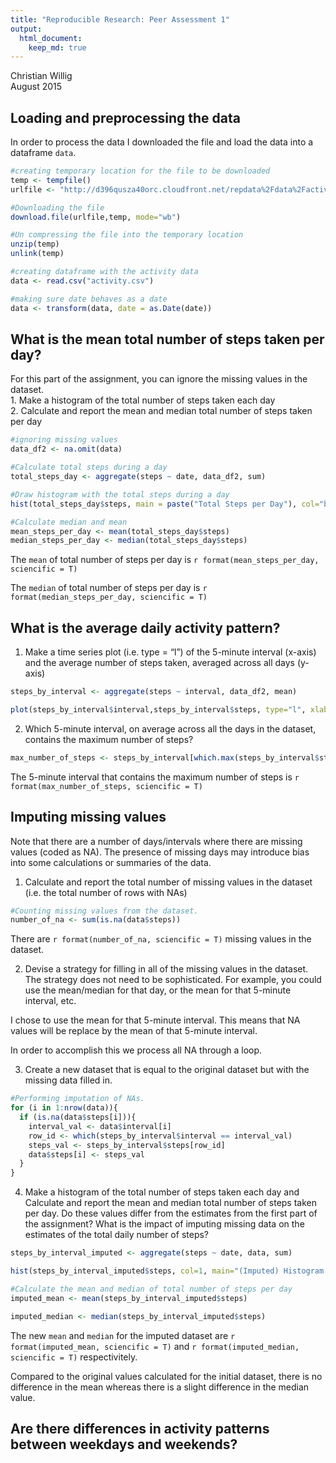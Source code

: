 ```yaml
---
title: "Reproducible Research: Peer Assessment 1"
output: 
  html_document:
    keep_md: true
---
```

Christian Willig  
August 2015

## Loading and preprocessing the data
In order to process the data I downloaded the file and load the data into a dataframe `data`.
```r
#creating temporary location for the file to be downloaded
temp <- tempfile()
urlfile <- "http://d396qusza40orc.cloudfront.net/repdata%2Fdata%2Factivity.zip"

#Downloading the file
download.file(urlfile,temp, mode="wb")

#Un compressing the file into the temporary location
unzip(temp)
unlink(temp)

#creating dataframe with the activity data
data <- read.csv("activity.csv")

#making sure date behaves as a date
data <- transform(data, date = as.Date(date))
```


## What is the mean total number of steps taken per day?
For this part of the assignment, you can ignore the missing values in the dataset.  
1. Make a histogram of the total number of steps taken each day  
2. Calculate and report the mean and median total number of steps taken
per day  

```r
#ignoring missing values
data_df2 <- na.omit(data)

#Calculate total steps during a day
total_steps_day <- aggregate(steps ~ date, data_df2, sum)

#Draw histogram with the total steps during a day
hist(total_steps_day$steps, main = paste("Total Steps per Day"), col="blue", xlab="Number of Steps")

#Calculate median and mean
mean_steps_per_day <- mean(total_steps_day$steps)
median_steps_per_day <- median(total_steps_day$steps)
```

The `mean` of total number of steps per day is `r format(mean_steps_per_day, sciencific = T)`

The `median` of total number of steps per day is `r format(median_steps_per_day, sciencific = T)`

## What is the average daily activity pattern?
1. Make a time series plot (i.e. type = "l") of the 5-minute interval (x-axis)
and the average number of steps taken, averaged across all days (y-axis)  

```r
steps_by_interval <- aggregate(steps ~ interval, data_df2, mean)

plot(steps_by_interval$interval,steps_by_interval$steps, type="l", xlab="Interval", ylab="Number of Steps",main="Avg Number of Steps per Day by Interval")

```

2. Which 5-minute interval, on average across all the days in the dataset,
contains the maximum number of steps?  

```r
max_number_of_steps <- steps_by_interval[which.max(steps_by_interval$steps),1]

```
The 5-minute interval that contains the maximum number of steps is `r format(max_number_of_steps, sciencific = T)`

## Imputing missing values
Note that there are a number of days/intervals where there are missing values
(coded as NA). The presence of missing days may introduce bias into some
calculations or summaries of the data.  

1. Calculate and report the total number of missing values in the dataset
(i.e. the total number of rows with NAs)  

```r
#Counting missing values from the dataset.
number_of_na <- sum(is.na(data$steps))

```

There are `r format(number_of_na, sciencific = T)` missing values in the dataset.

2. Devise a strategy for filling in all of the missing values in the dataset. The
strategy does not need to be sophisticated. For example, you could use
the mean/median for that day, or the mean for that 5-minute interval, etc.  

I chose to use the mean for that 5-minute interval. This means that NA values will be replace by the mean of that 5-minute interval.

In order to accomplish this we process all NA through a loop.

3. Create a new dataset that is equal to the original dataset but with the
missing data filled in. 

```r
#Performing imputation of NAs.
for (i in 1:nrow(data)){
  if (is.na(data$steps[i])){
    interval_val <- data$interval[i]
    row_id <- which(steps_by_interval$interval == interval_val)
    steps_val <- steps_by_interval$steps[row_id]
    data$steps[i] <- steps_val
  }
}

```


4. Make a histogram of the total number of steps taken each day and Calculate
and report the mean and median total number of steps taken per day. Do
these values differ from the estimates from the first part of the assignment?
What is the impact of imputing missing data on the estimates of the total
daily number of steps?  

```r
steps_by_interval_imputed <- aggregate(steps ~ date, data, sum)

hist(steps_by_interval_imputed$steps, col=1, main="(Imputed) Histogram of total number of steps per day", xlab="Total number of steps in a day")

#Calculate the mean and median of total number of steps per day
imputed_mean <- mean(steps_by_interval_imputed$steps)

imputed_median <- median(steps_by_interval_imputed$steps)
```

The new `mean` and `median` for the imputed dataset are `r format(imputed_mean, sciencific = T)` and `r format(imputed_median, sciencific = T)` respectivitely.

Compared to the original values calculated for the initial dataset, there is no difference in the mean whereas there is a slight difference in the median value.


## Are there differences in activity patterns between weekdays and weekends?
